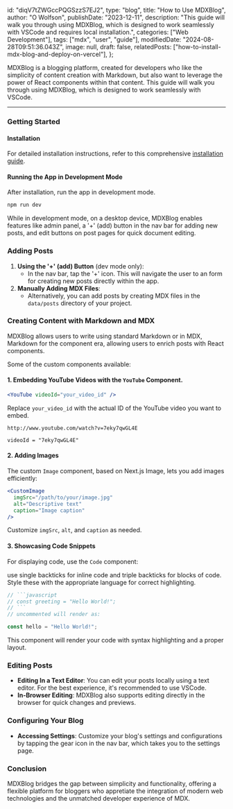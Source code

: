   id: "diqV7tZWGccPQGSzzS7EJ2",
  type: "blog",
  title: "How to Use MDXBlog",
  author: "O Wolfson",
  publishDate: "2023-12-11",
  description:
    "This guide will walk you through using MDXBlog, which is designed to work seamlessly with VSCode and requires local installation.",
  categories: ["Web Development"],
  tags: ["mdx", "user", "guide"],
  modifiedDate: "2024-08-28T09:51:36.043Z",
  image: null,
  draft: false,
  relatedPosts: ["how-to-install-mdx-blog-and-deploy-on-vercel"],
};


MDXBlog is a blogging platform, created for developers who like the simplicity of content creation with Markdown, but also want to leverage the power of React components within that content. This guide will walk you through using MDXBlog, which is designed to work seamlessly with VSCode.

---

### Getting Started

#### Installation

For detailed installation instructions, refer to this comprehensive [installation guide](/blog/how-to-install-mdx-blog-and-deploy-on-vercel).

#### Running the App in Development Mode

After installation, run the app in development mode.

```bash
npm run dev
```

While in development mode, on a desktop device, MDXBlog enables features like admin panel, a '+' (add) button in the nav bar for adding new posts, and edit buttons on post pages for quick document editing.

### Adding Posts

1. **Using the '+' (add) Button** (dev mode only):
   - In the nav bar, tap the '+' icon. This will navigate the user to an form for creating new posts directly within the app.
2. **Manually Adding MDX Files**:
   - Alternatively, you can add posts by creating MDX files in the `data/posts` directory of your project.

### Creating Content with Markdown and MDX

MDXBlog allows users to write using standard Markdown or in MDX, Markdown for the component era, allowing users to enrich posts with React components.

Some of the custom components available:

#### 1. Embedding YouTube Videos with the `YouTube` Component.

```jsx
<YouTube videoId="your_video_id" />
```

Replace `your_video_id` with the actual ID of the YouTube video you want to embed.

```text
http://www.youtube.com/watch?v=7eky7qwGL4E

videoId = "7eky7qwGL4E"
```

#### 2. Adding Images

The custom `Image` component, based on Next.js Image, lets you add images efficiently:

```jsx
<CustomImage
  imgSrc="/path/to/your/image.jpg"
  alt="Descriptive text"
  caption="Image caption"
/>
```

Customize `imgSrc`, `alt`, and `caption` as needed.

#### 3. Showcasing Code Snippets

For displaying code, use the `Code` component:

use single backticks for inline code and triple backticks for blocks of code. Style these with the appropriate language for correct highlighting.

````javascript
// ```javascript
// const greeting = "Hello World!";
// ```
// uncommented will render as:

const hello = "Hello World!";
````

This component will render your code with syntax highlighting and a proper layout.

### Editing Posts

- **Editing In a Text Editor**: You can edit your posts locally using a text editor. For the best experience, it's recommended to use VSCode.
- **In-Browser Editing**: MDXBlog also supports editing directly in the browser for quick changes and previews.

### Configuring Your Blog

- **Accessing Settings**: Customize your blog's settings and configurations by tapping the gear icon in the nav bar, which takes you to the settings page.

### Conclusion

MDXBlog bridges the gap between simplicity and functionality, offering a flexible platform for bloggers who appretiate the integration of modern web technologies and the unmatched developer experience of MDX.
